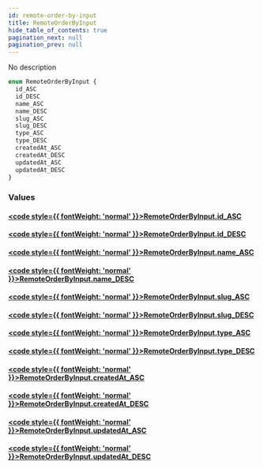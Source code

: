 ```yaml
---
id: remote-order-by-input
title: RemoteOrderByInput
hide_table_of_contents: true
pagination_next: null
pagination_prev: null
---
```








No description

```graphql
enum RemoteOrderByInput {
  id_ASC
  id_DESC
  name_ASC
  name_DESC
  slug_ASC
  slug_DESC
  type_ASC
  type_DESC
  createdAt_ASC
  createdAt_DESC
  updatedAt_ASC
  updatedAt_DESC
}
```


### Values

#### [<code style={{ fontWeight: 'normal' }}>RemoteOrderByInput.<b>id_ASC</b></code>](#) 
> 
> 

#### [<code style={{ fontWeight: 'normal' }}>RemoteOrderByInput.<b>id_DESC</b></code>](#) 
> 
> 

#### [<code style={{ fontWeight: 'normal' }}>RemoteOrderByInput.<b>name_ASC</b></code>](#) 
> 
> 

#### [<code style={{ fontWeight: 'normal' }}>RemoteOrderByInput.<b>name_DESC</b></code>](#) 
> 
> 

#### [<code style={{ fontWeight: 'normal' }}>RemoteOrderByInput.<b>slug_ASC</b></code>](#) 
> 
> 

#### [<code style={{ fontWeight: 'normal' }}>RemoteOrderByInput.<b>slug_DESC</b></code>](#) 
> 
> 

#### [<code style={{ fontWeight: 'normal' }}>RemoteOrderByInput.<b>type_ASC</b></code>](#) 
> 
> 

#### [<code style={{ fontWeight: 'normal' }}>RemoteOrderByInput.<b>type_DESC</b></code>](#) 
> 
> 

#### [<code style={{ fontWeight: 'normal' }}>RemoteOrderByInput.<b>createdAt_ASC</b></code>](#) 
> 
> 

#### [<code style={{ fontWeight: 'normal' }}>RemoteOrderByInput.<b>createdAt_DESC</b></code>](#) 
> 
> 

#### [<code style={{ fontWeight: 'normal' }}>RemoteOrderByInput.<b>updatedAt_ASC</b></code>](#) 
> 
> 

#### [<code style={{ fontWeight: 'normal' }}>RemoteOrderByInput.<b>updatedAt_DESC</b></code>](#) 
> 
> 





